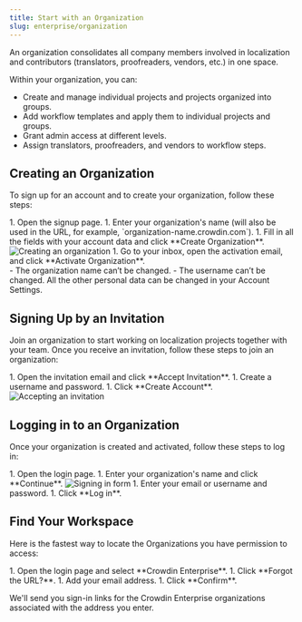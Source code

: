 ```yaml
---
title: Start with an Organization
slug: enterprise/organization
---
```



An organization consolidates all company members involved in localization and contributors (translators, proofreaders, vendors, etc.) in one space.

Within your organization, you can:

* Create and manage individual projects and projects organized into groups.
* Add workflow templates and apply them to individual projects and groups.
* Grant admin access at different levels.
* Assign translators, proofreaders, and vendors to workflow steps.

## Creating an Organization

To sign up for an account and to create your organization, follow these steps:

<Steps>
  1. Open the signup page.
  1. Enter your organization's name (will also be used in the URL, for example, `organization-name.crowdin.com`).
  1. Fill in all the fields with your account data and click **Create Organization**. <Image src={createWorkspace} alt="Creating an organization" class="width-lg" />
  1. Go to your inbox, open the activation email, and click **Activate Organization**.
</Steps>

<Aside type="caution">
  - The organization name can’t be changed.
  - The username can’t be changed. All the other personal data can be changed in your Account Settings.
</Aside>

## Signing Up by an Invitation

Join an organization to start working on localization projects together with your team.
Once you receive an invitation, follow these steps to join an organization:

<Steps>
  1. Open the invitation email and click **Accept Invitation**.
  1. Create a username and password.
  1. Click **Create Account**. <Image src={acceptInvitation} alt="Accepting an invitation" class="width-lg" />
</Steps>

## Logging in to an Organization

Once your organization is created and activated, follow these steps to log in:

<Steps>
  1. Open the login page.
  1. Enter your organization's name and click **Continue**. <Image src={logIn} alt="Signing in form" class="width-lg" />
  1. Enter your email or username and password.
  1. Click **Log in**.
</Steps>

## Find Your Workspace

Here is the fastest way to locate the Organizations you have permission to access:

<Steps>
  1. Open the login page and select **Crowdin Enterprise**.
  1. Click **Forgot the URL?**.
  1. Add your email address.
  1. Click **Confirm**.
</Steps>

We'll send you sign-in links for the Crowdin Enterprise organizations associated with the address you enter.

